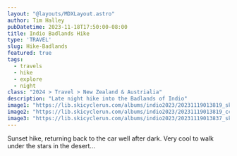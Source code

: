 ```yaml
---
layout: "@layouts/MDXLayout.astro"
author: Tim Halley
pubDatetime: 2023-11-18T17:50:00-08:00
title: Indio Badlands Hike
type: 'TRAVEL'
slug: Hike-Badlands
featured: true
tags:
  - travels
  - hike
  - explore
  - night
class: "2024 > Travel > New Zealand & Austrialia"
description: "Late night hike into the Badlands of Indio"
image1: "https://lib.skicyclerun.com/albums/indio2023/20231119013819_sk1.jpeg"
image2: "https://lib.skicyclerun.com/albums/indio2023/20231119013819_cc.jpeg"
image3: "https://lib.skicyclerun.com/albums/indio2023/20231119013837_sk1.jpeg"
---
```


Sunset hike, returning back to the car well after dark. Very cool to walk under the stars in the desert...
